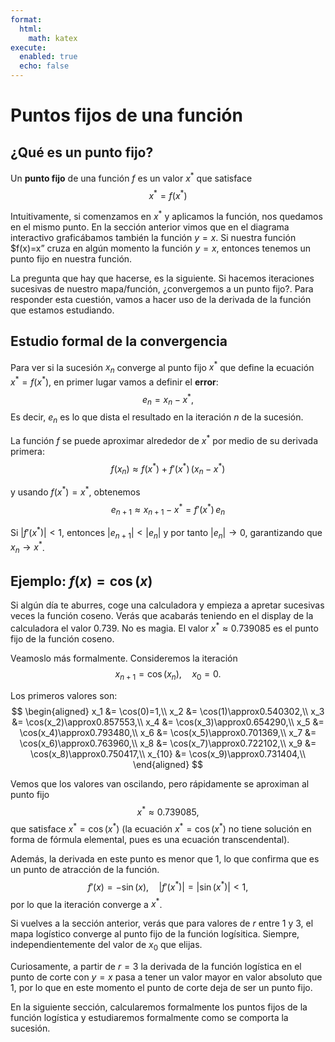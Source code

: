 ```yaml
---
format:
  html:
    math: katex
execute:
  enabled: true
  echo: false
---
```


# Puntos fijos de una función

## ¿Qué es un punto fijo?

Un **punto fijo** de una función $f$ es un valor $x^*$ que satisface $$x^* = f(x^*)$$

Intuitivamente, si comenzamos en $x^*$ y aplicamos la función, nos quedamos en el mismo punto. En la sección anterior vimos que en el diagrama interactivo graficábamos también la función $y=x$. Si nuestra función $f(x)=x" cruza en algún momento la función $y=x$, entonces tenemos un punto fijo en nuestra función. 

La pregunta que hay que hacerse, es la siguiente. Si hacemos iteraciones sucesivas de nuestro mapa/función, ¿convergemos a un punto fijo?. Para responder esta cuestión, vamos a hacer uso de la derivada de la función que estamos estudiando.

## Estudio formal de la convergencia

Para ver si la sucesión $x_n$ converge al punto fijo  $x^*$ que define la ecuación $x^* = f(x^*)$, en primer lugar vamos a definir el **error**:
$$
e_n = x_n - x^*,
$$
Es decir, $e_n$ es lo que dista el resultado en la iteración $n$ de la sucesión.

La función $f$  se puede aproximar alrededor de $x^*$ por medio de su derivada primera:
$$
f(x_n) \approx f(x^*) + f'(x^*)\,(x_n - x^*) 
$$

y usando $f(x^*)=x^*$, obtenemos
$$
e_{n+1} \approx x_{n+1} - x^* = f'(x^*)\,e_n 
$$

Si $\lvert f'(x^*)\rvert < 1$, entonces $\lvert e_{n+1}\rvert < \lvert e_n\rvert$ y por tanto $\lvert e_n\rvert\to0$, garantizando que $x_n\to x^*$.

## Ejemplo: $f(x)=\cos(x)$

Si algún día te aburres, coge una calculadora y empieza a apretar sucesivas veces la función coseno. Verás que acabarás teniendo en el display de la calculadora el valor 0.739. No es magia. El valor $x^* \approx 0.739085$ es el punto fijo de la función coseno.

Veamoslo más formalmente. Consideremos la iteración
$$
x_{n+1} = \cos(x_n), \quad x_0 = 0.
$$

Los primeros valores son:
$$
\begin{aligned}
x_1 &= \cos(0)=1,\\
x_2 &= \cos(1)\approx0.540302,\\
x_3 &= \cos(x_2)\approx0.857553,\\
x_4 &= \cos(x_3)\approx0.654290,\\
x_5 &= \cos(x_4)\approx0.793480,\\
x_6 &= \cos(x_5)\approx0.701369,\\
x_7 &= \cos(x_6)\approx0.763960,\\
x_8 &= \cos(x_7)\approx0.722102,\\
x_9 &= \cos(x_8)\approx0.750417,\\
x_{10} &= \cos(x_9)\approx0.731404,\\
\end{aligned}
$$

Vemos que los valores van oscilando, pero rápidamente se aproximan al punto fijo
$$
x^* \approx 0.739085,
$$
que satisface $x^* = \cos(x^*)$ (la ecuación $x^* = \cos(x^*)$ no tiene solución en forma de fórmula elemental, pues es una ecuación transcendental).

Además, la derivada en este punto es menor que 1, lo que confirma que es un punto de atracción de la función.
$$
f'(x) = -\sin(x),
\quad
\lvert f'(x^*)\rvert = \lvert\sin(x^*)\rvert < 1,
$$
por lo que la iteración converge a $x^*$.

Si vuelves a la sección anterior, verás que para valores de $r$ entre 1 y 3, el mapa logístico converge al punto fijo de la función logísitica. Siempre, independientemente del valor de $x_0$ que elijas. 

Curiosamente, a partir de $r=3$ la derivada de la función logística en el punto de corte con $y=x$ pasa a tener un valor mayor en valor absoluto que 1, por lo que en este momento el punto de corte deja de ser un punto fijo. 

En la siguiente sección, calcularemos formalmente los puntos fijos de la función logística y estudiaremos formalmente como se comporta la sucesión. 
